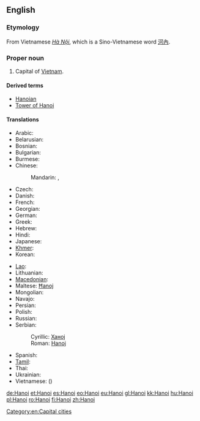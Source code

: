 {{also|Hà Nội}}
==English==
{{wikipedia}}

===Etymology===
From Vietnamese ''[[Hà Nội]]'', which is a Sino-Vietnamese word [[河內]].

===Proper noun===
{{en-proper noun}}

# Capital of [[Vietnam]].

====Derived terms====
* [[Hanoian]]
* [[Tower of Hanoi]]

====Translations====
{{trans-top|capital of Vietnam}}
* Arabic: {{t-|ar|هانوي|m|tr=hanuuy, hanoy}}
* Belarusian: {{t-|be|Ханой|m|tr=Xanój|xs=Belarusian}}
* Bosnian: {{t-|bs|Hanoj|m}}
* Bulgarian: {{t-|bg|Ханой|m|tr=Hanój}}
* Burmese: {{t-|my|ဟာနွိုင်း|sc=Mymr|xs=Burmese}}
* Chinese:
*: Mandarin: {{t-|cmn|河內|sc=Hani}},  {{t-|cmn|河内|tr=Hénèi|sc=Hani}}
* Czech: {{t+|cs|Hanoj|m}}
* Danish: {{t|da|Hanoi}}
* French: {{t+|fr|Hanoï|m}}
* Georgian: {{t-|ka|ჰანოი|tr=hanoi|sc=Geor|xs=Georgian}}
* German: {{t+|de|Hanoi|n}}
* Greek: {{t-|el|Ανόι|tr=Anói}}
* Hebrew: {{t-|he|האנוי}}
* Hindi: {{t-|hi|हनोई|tr=hanō'ī|xs=Hindi}}
* Japanese: {{t-|ja|ハノイ|tr=Hanoi}}
* [[Khmer]]: {{t-|km|ក្រុងហាណូយ|tr=grong hāṇūy|sc=Khmr|xs=Khmer}}
* Korean: {{t+|ko|하노이|tr=Hanoi|sc=Hang}}
{{trans-mid}}
* [[Lao]]: {{t-|lo|ຮ່າໂນຍ|tr=haa-nooj|sc=Laoo|xs=Lao}}
* Lithuanian: {{t-|lt|Hanojus|m|xs=Lithuanian}}
* [[Macedonian]]: {{t-|mk|Ханој|m|tr=Hánoj}}
* Maltese: [[Ħanoj]]
* Mongolian: {{t-|mn|Ханой|tr=Hanoy|sc=Cyrl|xs=Mongolian}}
* Navajo: {{tø|nv|Hanóii}}
* Persian: {{t-|fa|هانوی|tr=Hânuy|xs=Persian}}
* Polish: {{t+|pl|Hanoi|m}}
* Russian: {{t-|ru|Ханой|m|tr=Xanój}}
* Serbian:
*: Cyrillic: [[Ханој#Serbian|Ханој]] {{m}}
*: Roman: [[Hanoj#Serbian|Hanoj]] {{m}}
* Spanish: {{t+|es|Hanoi|m}}
* [[Tamil]]: {{t-|ta|ஹனோய்|xs=Tamil}}
* Thai: {{t-|th|ฮานอย|tr=haanoi}}
* Ukrainian: {{t-|uk|Ханой|m|tr=Xanój|xs=Ukrainian}}
* Vietnamese: {{t+|vi|Hà Nội|xs=Vietnamese}} ({{t-|vi|河內|sc=Hani|xs=Vietnamese}})
{{trans-bottom}}

[[Category:en:Capital cities]]

[[de:Hanoi]]
[[et:Hanoi]]
[[es:Hanoi]]
[[eo:Hanoi]]
[[eu:Hanoi]]
[[gl:Hanoi]]
[[kk:Hanoi]]
[[hu:Hanoi]]
[[pl:Hanoi]]
[[ro:Hanoi]]
[[fi:Hanoi]]
[[zh:Hanoi]]